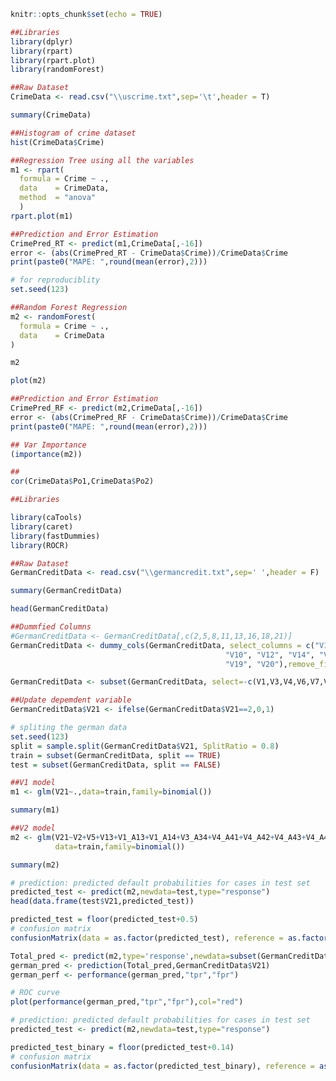 

```{r setup, include=FALSE}
knitr::opts_chunk$set(echo = TRUE)
```


```{r, results='hide',message=FALSE}
##Libraries
library(dplyr)
library(rpart)
library(rpart.plot)
library(randomForest)
```

```{r,class.source="bg-danger", class.output="bg-warning"}
##Raw Dataset
CrimeData <- read.csv("\\uscrime.txt",sep='\t',header = T)

summary(CrimeData)

```
```{r}
##Histogram of crime dataset
hist(CrimeData$Crime)
```

```{r}
##Regression Tree using all the variables
m1 <- rpart(
  formula = Crime ~ .,
  data    = CrimeData,
  method  = "anova"
  )
rpart.plot(m1)

```


```{r}
##Prediction and Error Estimation
CrimePred_RT <- predict(m1,CrimeData[,-16])
error <- (abs(CrimePred_RT - CrimeData$Crime))/CrimeData$Crime
print(paste0("MAPE: ",round(mean(error),2)))

```

```{r}
# for reproduciblity
set.seed(123)

##Random Forest Regression
m2 <- randomForest(
  formula = Crime ~ .,
  data    = CrimeData
)

m2

```

```{r}
plot(m2)
```

```{r}
##Prediction and Error Estimation
CrimePred_RF <- predict(m2,CrimeData[,-16])
error <- (abs(CrimePred_RF - CrimeData$Crime))/CrimeData$Crime
print(paste0("MAPE: ",round(mean(error),2)))

```

```{r}
## Var Importance
(importance(m2))

##
cor(CrimeData$Po1,CrimeData$Po2)
```


```{r, results='hide',message=FALSE}
##Libraries

library(caTools)
library(caret)
library(fastDummies)
library(ROCR)

```

```{r}
##Raw Dataset
GermanCreditData <- read.csv("\\germancredit.txt",sep=' ',header = F)

summary(GermanCreditData)

head(GermanCreditData)

```

```{r}
##Dummfied Columns
#GermanCreditData <- GermanCreditData[,c(2,5,8,11,13,16,18,21)]
GermanCreditData <- dummy_cols(GermanCreditData, select_columns = c("V1", "V3", "V4", "V6", "V7", "V9",
                                                "V10", "V12", "V14", "V15", "V17",
                                                "V19", "V20"),remove_first_dummy = TRUE)

GermanCreditData <- subset(GermanCreditData, select=-c(V1,V3,V4,V6,V7,V9,V10,V12,V14,V15,V17,V19,V20))
```

```{r}

##Update depemdent variable
GermanCreditData$V21 <- ifelse(GermanCreditData$V21==2,0,1)

# spliting the german data
set.seed(123)
split = sample.split(GermanCreditData$V21, SplitRatio = 0.8)
train = subset(GermanCreditData, split == TRUE)
test = subset(GermanCreditData, split == FALSE)

```



```{r}
##V1 model
m1 <- glm(V21~.,data=train,family=binomial())

summary(m1)

```

```{r}
##V2 model
m2 <- glm(V21~V2+V5+V13+V1_A13+V1_A14+V3_A34+V4_A41+V4_A42+V4_A43+V4_A49+V4_A410+V6_A64+V6_A65+V10_A103+V14_A143,
          data=train,family=binomial())

summary(m2)

```



```{r}
# prediction: predicted default probabilities for cases in test set
predicted_test <- predict(m2,newdata=test,type="response")
head(data.frame(test$V21,predicted_test)) 

```


```{r}
predicted_test = floor(predicted_test+0.5)
# confusion matrix
confusionMatrix(data = as.factor(predicted_test), reference = as.factor(test$V21))
```

```{r}
Total_pred <- predict(m2,type='response',newdata=subset(GermanCreditData[ , -which(names(GermanCreditData) %in% c("V21"))]))
german_pred <- prediction(Total_pred,GermanCreditData$V21)
german_perf <- performance(german_pred,"tpr","fpr")

# ROC curve
plot(performance(german_pred,"tpr","fpr"),col="red")

```



```{r}
# prediction: predicted default probabilities for cases in test set
predicted_test <- predict(m2,newdata=test,type="response")

predicted_test_binary = floor(predicted_test+0.14)
# confusion matrix
confusionMatrix(data = as.factor(predicted_test_binary), reference = as.factor(test$V21))
```

